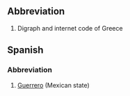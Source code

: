 ==Abbreviation==

#Digraph and internet code of Greece

==Spanish==
===Abbreviation===
#[[Guerrero]] (Mexican state)